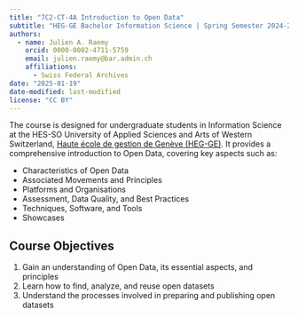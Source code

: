 ```yaml
---
title: "7C2-CT-4A Introduction to Open Data"
subtitle: "HEG-GE Bachelor Information Science | Spring Semester 2024-2025"
authors: 
  - name: Julien A. Raemy
    orcid: 0000-0002-4711-5759
    email: julien.raemy@bar.admin.ch
    affiliations:
      - Swiss Federal Archives
date: "2025-01-19"
date-modified: last-modified
license: "CC BY"
---
```


The course is designed for undergraduate students in Information Science at the HES-SO University of Applied Sciences and Arts of Western Switzerland, [Haute école de gestion de Genève (HEG-GE)](https://hesge.ch/heg/). It provides a comprehensive introduction to Open Data, covering key aspects such as:

- Characteristics of Open Data
- Associated Movements and Principles
- Platforms and Organisations
- Assessment, Data Quality, and Best Practices
- Techniques, Software, and Tools
- Showcases

## Course Objectives

1. Gain an understanding of Open Data, its essential aspects, and principles
2. Learn how to find, analyze, and reuse open datasets
3. Understand the processes involved in preparing and publishing open datasets